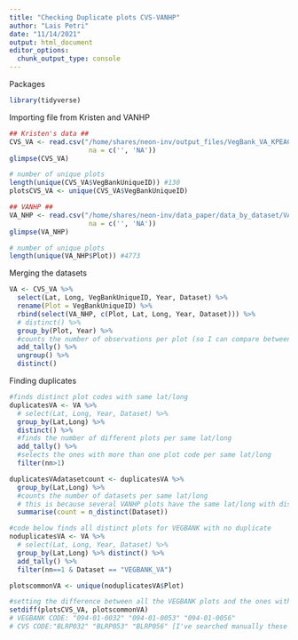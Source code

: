 ```yaml
---
title: "Checking Duplicate plots CVS-VANHP"
author: "Lais Petri"
date: "11/14/2021"
output: html_document
editor_options: 
  chunk_output_type: console
---
```


Packages
```r
library(tidyverse)
```

Importing file from Kristen and VANHP
```r

## Kristen's data ##
CVS_VA <- read.csv("/home/shares/neon-inv/output_files/VegBank_VA_KPEACH_LP_reduced.csv", 
                    na = c('', 'NA'))
glimpse(CVS_VA)

# number of unique plots
length(unique(CVS_VA$VegBankUniqueID)) #130
plotsCVS_VA <- unique(CVS_VA$VegBankUniqueID)

## VANHP ##
VA_NHP <- read.csv("/home/shares/neon-inv/data_paper/data_by_dataset/VANHP_datapaper_06_16_21_EB.csv", 
                    na = c('', 'NA')) 
glimpse(VA_NHP)

# number of unique plots
length(unique(VA_NHP$Plot)) #4773

```

Merging the datasets
```r

VA <- CVS_VA %>% 
  select(Lat, Long, VegBankUniqueID, Year, Dataset) %>% 
  rename(Plot = VegBankUniqueID) %>% 
  rbind(select(VA_NHP, c(Plot, Lat, Long, Year, Dataset))) %>% 
  # distinct() %>% 
  group_by(Plot, Year) %>% 
  #counts the number of observations per plot (so I can compare between the datasets)
  add_tally() %>% 
  ungroup() %>% 
  distinct()

```

Finding duplicates
```r

#finds distinct plot codes with same lat/long 
duplicatesVA <- VA %>% 
  # select(Lat, Long, Year, Dataset) %>% 
  group_by(Lat,Long) %>% 
  distinct() %>%
  #finds the number of different plots per same lat/long
  add_tally() %>% 
  #selects the ones with more than one plot code per same lat/long
  filter(nn>1) 

duplicatesVAdatasetcount <- duplicatesVA %>% 
  group_by(Lat,Long) %>%
  #counts the number of datasets per same lat/long 
  # this is because several VANHP plots have the same lat/long with distinct plot codes
  summarise(count = n_distinct(Dataset))

#code below finds all distinct plots for VEGBANK with no duplicate
noduplicatesVA <- VA %>% 
  # select(Lat, Long, Year, Dataset) %>% 
  group_by(Lat,Long) %>% distinct() %>%
  add_tally() %>% 
  filter(nn==1 & Dataset == "VEGBANK_VA") 

plotscommonVA <- unique(noduplicatesVA$Plot)

#setting the difference between all the VEGBANK plots and the ones with no duplicate
setdiff(plotsCVS_VA, plotscommonVA)
# VEGBANK CODE: "094-01-0032" "094-01-0053" "094-01-0056"
# CVS CODE:"BLRP032" "BLRP053" "BLRP056" [I've searched manually these ones through the coordinates]

```

